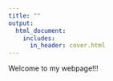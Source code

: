```yaml
---
title: ""
output:
  html_document:
    includes:
      in_header: cover.html
---
```

Welcome to my webpage!!!
